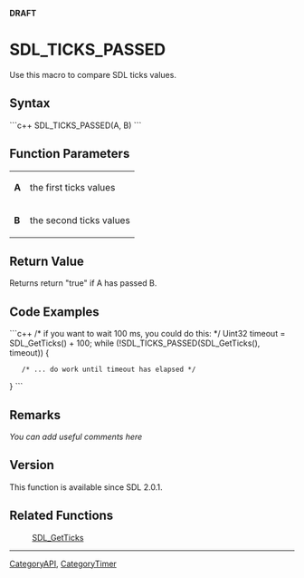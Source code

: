 '''DRAFT'''


<!-- #*^*^*^*^*See http://wiki.libsdl.org/moin.cgi/SGFunctions for details on editing this page*^*^*^*^* -->


= SDL_TICKS_PASSED =
Use this macro to compare SDL ticks values.




== Syntax ==
```c++
SDL_TICKS_PASSED(A, B)
```

<!-- #Fill in the above syntax per the Style Guide, then delete this comment. -->


== Function Parameters ==
{|
|'''A'''
|the first ticks values
|-
|'''B'''
|the second ticks values
|}


== Return Value ==
Returns return "true" if A has passed B.


== Code Examples ==
```c++
/* if you want to wait 100 ms, you could do this: */
Uint32 timeout = SDL_GetTicks() + 100;
while (!SDL_TICKS_PASSED(SDL_GetTicks(), timeout)) {
    /* ... do work until timeout has elapsed */
}
```


== Remarks ==
''You can add useful comments here''

<!-- #Leave this section as-is unless you have a remark to put in.  In that case, replace ''You can add useful comments here'' with your remark(s) following the Style Guide instructions.  Leave the rest of the markup alone and delete this comment. -->

== Version ==
This function is available since SDL 2.0.1.

== Related Functions ==
:[[SDL_GetTicks]]

----
[[CategoryAPI]], [[CategoryTimer]]
<!-- #See the Style Guide for instructions on editing the footer. -->
